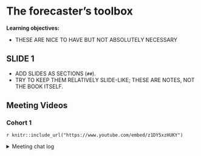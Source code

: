 # The forecaster’s toolbox

**Learning objectives:**

- THESE ARE NICE TO HAVE BUT NOT ABSOLUTELY NECESSARY

## SLIDE 1

- ADD SLIDES AS SECTIONS (`##`).
- TRY TO KEEP THEM RELATIVELY SLIDE-LIKE; THESE ARE NOTES, NOT THE BOOK ITSELF.

## Meeting Videos

### Cohort 1

`r knitr::include_url("https://www.youtube.com/embed/z1DY5xzHUKY")`

<details>
<summary> Meeting chat log </summary>

```
00:43:42	Ricardo Serrano:	In modeltime package, there is a pull_modeltime_residuals() function that looks promising for residual diagnostics.
00:48:07	Kevin Kent:	cool!
01:10:15	Mikhael Manurung:	Noted!
01:13:51	Federica Gazzelloni:	thank you
```
</details>

